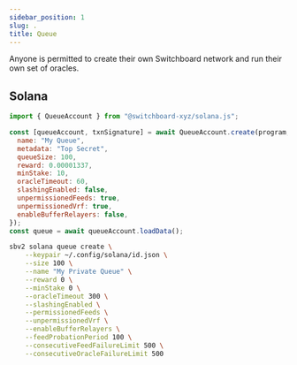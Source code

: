 ```yaml
---
sidebar_position: 1
slug: .
title: Queue
---
```



Anyone is permitted to create their own Switchboard network and run their own
set of oracles.

## Solana

<Tabs>
<TabItem value="javascript" label="Javascript" default>

```js
import { QueueAccount } from "@switchboard-xyz/solana.js";

const [queueAccount, txnSignature] = await QueueAccount.create(program, {
  name: "My Queue",
  metadata: "Top Secret",
  queueSize: 100,
  reward: 0.00001337,
  minStake: 10,
  oracleTimeout: 60,
  slashingEnabled: false,
  unpermissionedFeeds: true,
  unpermissionedVrf: true,
  enableBufferRelayers: false,
});
const queue = await queueAccount.loadData();
```

</TabItem>
<TabItem value="cli" label="CLI">

```bash
sbv2 solana queue create \
    --keypair ~/.config/solana/id.json \
    --size 100 \
    --name "My Private Queue" \
    --reward 0 \
    --minStake 0 \
    --oracleTimeout 300 \
    --slashingEnabled \
    --permissionedFeeds \
    --unpermissionedVrf \
    --enableBufferRelayers \
    --feedProbationPeriod 100 \
    --consecutiveFeedFailureLimit 500 \
    --consecutiveOracleFailureLimit 500
```

</TabItem>

</Tabs>
